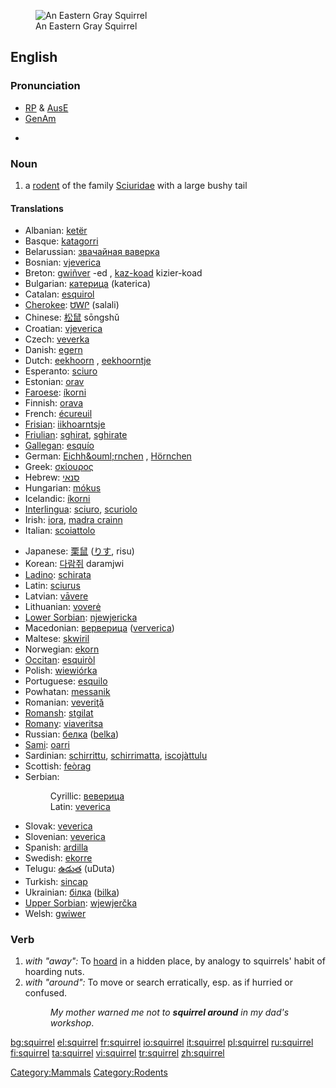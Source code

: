 {{wikipedia}}
[[Image:Sciurus carolinensis.jpg|thumb|An Eastern Gray Squirrel]]

==English==
===Pronunciation===
*[[RP]] & [[Australian English|AusE]] {{IPA|/'skwɪr.<sup>ə</sup>l}}
*[[GenAm]] {{IPA|/'skwɜːr.<sup>ə</sup>l, 'skwʌɽ.əl/}}
{{audio|En-ca-squirrel.ogg|Audio (CA)}}
*{{rhymes|ɪrəl}}

===Noun===
{{en-noun}}

# a [[rodent]] of the family [[Sciuridae]] with a large bushy tail

====Translations====
{{top}}
*Albanian: [[ketër]] {{m}}
*Basque: [[katagorri]]
*Belarussian: [[звачайная ваверка]]
*Bosnian: [[vjeverica]] {{f}}
*Breton: [[gwiñver]] {{m}} -ed {{p}}, [[kaz-koad]] {{m}} kizier-koad {{p}}
*Bulgarian: [[катерица]] (katerica)
*Catalan: [[esquirol]] {{m}}
*[[Cherokee]]: [[ᏌᎳᎵ]] (salali)
*Chinese: [[松鼠]] sōngshǔ
*Croatian: [[vjeverica]] {{f}}
*Czech: [[veverka]] {{f}}
*Danish: [[egern]]
*Dutch: [[eekhoorn]] {{m}}, [[eekhoorntje]] {{n}}
*Esperanto: [[sciuro]]
*Estonian: [[orav]]
*[[Faroese]]: [[íkorni]]
*Finnish: [[orava]]
*French: [[écureuil]] {{m}}
*[[Frisian]]: [[iikhoarntsje]]
*[[Friulian]]: [[sghirat]], [[sghirate]]
*[[Gallegan]]: [[esquío]]
*German: [[Eichh&ouml;rnchen]] {{n}}, [[Hörnchen]] {{n}}
*Greek: [[σκίουρος]] '' ''
*Hebrew: [[סנאי]] {{m}}
*Hungarian: [[mókus]]
*Icelandic: [[íkorni]]
*[[Interlingua]]: [[sciuro]], [[scuriolo]]
*Irish: [[iora]], [[madra crainn]]
*Italian: [[scoiattolo]] {{m}}
{{mid}}
*Japanese: [[栗鼠]] ([[りす]], risu)
*Korean: [[다람쥐]] daramjwi
*[[Ladino]]: [[schirata]]
*Latin: [[sciurus]] {{m}}
*Latvian: [[vāvere]]
*Lithuanian: [[voverė]] {{f}}
*[[Lower Sorbian]]: [[njewjericka]]
*Macedonian: [[верверица]] ([[ververica]])
*Maltese: [[skwiril]]
*Norwegian: [[ekorn]] {{n}}
*[[Occitan]]: [[esquiròl]]
*Polish: [[wiewiórka]] {{f}}
*Portuguese: [[esquilo]] {{m}}
*Powhatan: [[messanik]]
*Romanian: [[veveriţă]]
*[[Romansh]]: [[stgilat]]
*[[Romany]]: [[viaveritsa]] {{f}}
*Russian: [[белка]] ([[belka]]) {{f}}
*[[Sami]]: [[oarri]]
*Sardinian: [[schirrittu]], [[schirrimatta]], [[iscojàttulu]]
*Scottish: [[feòrag]]
*Serbian:
*:Cyrillic: [[веверица]] {{f}}
*:Latin: [[veverica]] {{f}}
*Slovak: [[veverica]]
*Slovenian: [[veverica]] {{f}}
*Spanish: [[ardilla]] {{f}}
*Swedish: [[ekorre]] {{c}}
*Telugu: [[ఉడుత]] (uDuta)
*Turkish: [[sincap]]
*Ukrainian: [[білка]] ([[bilka]])
*[[Upper Sorbian]]: [[wjewjerčka]]
*Welsh: [[gwiwer]]
{{bottom}}

===Verb===
{{en-verb|squirrel|l|ing}}

# ''with "away":'' To [[hoard]] in a hidden place, by analogy to squirrels' habit of hoarding nuts.
# ''with "around":'' To move or search erratically, esp. as if hurried or confused.
#: ''My mother warned me not to '''squirrel around''' in my dad's workshop''.

[[Category:Mammals]]
[[Category:Rodents]]

[[bg:squirrel]]
[[el:squirrel]]
[[fr:squirrel]]
[[io:squirrel]]
[[it:squirrel]]
[[pl:squirrel]]
[[ru:squirrel]]
[[fi:squirrel]]
[[ta:squirrel]]
[[vi:squirrel]]
[[tr:squirrel]]
[[zh:squirrel]]